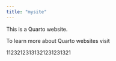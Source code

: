 ```yaml
---
title: "mysite"
---
```


This is a Quarto website.

To learn more about Quarto websites visit

11232123131321231231321
